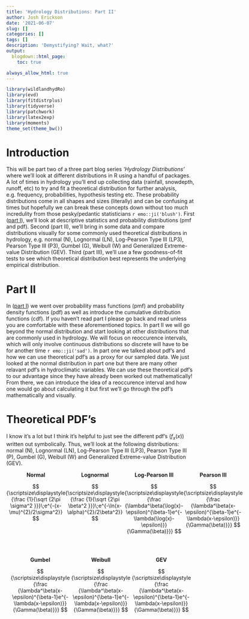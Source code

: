 ```yaml
---
title: 'Hydrology Distributions: Part II'
author: Josh Erickson
date: '2021-06-07'
slug: []
categories: []
tags: []
description: 'Demystifying? Wait, what?'
output:
  blogdown::html_page:
    toc: true

always_allow_html: true
---
```



```r
library(wildlandhydRo)
library(evd)
library(fitdistrplus)
library(tidyverse)
library(patchwork)
library(latex2exp)
library(moments)
theme_set(theme_bw())
```

# Introduction

This will be part two of a three part blog series *'Hydrology Distributions'* where we'll look at different distributions in R using a handful of packages. A lot of times in hydrology you'll end up collecting data (rainfall, snowdepth, runoff, etc) to try and fit a theoretical distribution for further analysis, e.g. frequency, probabilities, hypothesis testing etc. These probability distributions come in all shapes and sizes (literally) and can be confusing at times but hopefully we can break these concepts down without too much incredulity from those pesky/pedantic statisticians `r emo::ji('blush')`. First ([part I](https://hydroblog.netlify.app/2021/06/07/2021-06-07-hydroclimatic-distributions/)), we'll look at descriptive statistics and probability distributions (pmf and pdf). Second (part II), we'll bring in some data and compare distributions visually for some commonly used theoretical distributions in hydrology, e.g. normal (N), Lognormal (LN), Log-Pearson Type III (LP3), Pearson Type III (P3), Gumbel (G), Weibull (W) and Generalized Extreme-value Distribution (GEV). Third (part III), we'll use a few goodness-of-fit tests to see which theoretical distribution best represents the underlying empirical distribution.

# Part II

In ([part I](https://hydroblog.netlify.app/2021/06/07/2021-06-07-hydroclimatic-distributions/)) we went over probability mass functions (pmf) and probability density functions (pdf) as well as introduce the cumulative distribution functions (cdf). If you haven't read part I please go back and read unless you are comfortable with these aforementioned topics. In part II we will go beyond the normal distribution and start looking at other distributions that are commonly used in hydrology. We will focus on reoccurence intervals, which will only involve continuous distributions so discrete will have to be for another time `r emo::ji('sad')`. In part one we talked about pdf's and how we can use theoretical pdf's as a proxy for our sampled data. We just looked at the normal distribution in part one but there are many other relavant pdf's in hydroclimatic variables. We can use these theoretical pdf's to our advantage since they have already been worked out mathematically! From there, we can introduce the idea of a reoccurence interval and how one would go about calculating it but first we'll go through the pdf's mathematically and visually.  

# Theoretical PDF's  

I know it's a lot but I think it's helpful to just see the different pdf's ($f_{x}(x)$) written out symbolically. Thus, we'll look at the following distributions: normal (N), Lognormal (LN), Log-Pearson Type III (LP3), Pearson Type III (P), Gumbel (G), Weibull (W) and Generalized Extreme-value Distribution (GEV).  

:::: {style="display: flex;"}

::: {style="flex-basis: 10px;"}
<center>
**Normal**
</center>
$$
{\scriptsize\displaystyle {\frac {1}{\sqrt {2\pi \sigma^2 }}}\;e^{-(x-\mu)^{2}/2\sigma^2}}
$$
:::

::: {style="flex-basis: 50px;"}

:::

::: {style="flex-basis: 10px;"}
<center>
**Lognormal**
</center>
$$
{\scriptsize\displaystyle {\frac {1}{\sqrt {2\pi \beta^2 }}}\;e^{-\ln(x-\alpha)^{2}/2\beta^2}}
$$
:::

::: {style="flex-basis: 50px;"}

:::
::: {style="flex-basis: 10px;"}
<center>
**Log-Pearson III**
</center>
$$ 
{\scriptsize\displaystyle {\frac {\lambda^\beta(\log(x)-\epsilon)^{\beta-1}e^{-\lambda(\log(x)-\epsilon)}}{\Gamma(\beta)}}}
$$
:::

::: {style="flex-basis: 50px;"}

:::
::: {style="flex-basis: 1%;"}
<center>
**Pearson III**
</center>
$$
{\scriptsize\displaystyle {\frac {\lambda^\beta(x-\epsilon)^{\beta-1}e^{-\lambda(x-\epsilon)}}{\Gamma(\beta)}}}
$$
:::
::::  

<br>  

:::: {style="display: flex;"}
::: {style="flex-basis: 150px;"}

:::
::: {style="flex-basis: 10px;"}
<center>
**Gumbel**
</center>
$$
{\scriptsize\displaystyle {\frac {\lambda^\beta(x-\epsilon)^{\beta-1}e^{-\lambda(x-\epsilon)}}{\Gamma(\beta)}}}
$$
:::

::: {style="flex-basis: 50px;"}

:::
::: {style="flex-basis: 1%;"}
<center>
**Weibull**
</center>
$$
{\scriptsize\displaystyle {\frac {\lambda^\beta(x-\epsilon)^{\beta-1}e^{-\lambda(x-\epsilon)}}{\Gamma(\beta)}}}
$$
:::

::: {style="flex-basis: 50px;"}

:::
::: {style="flex-basis: 1%;"}
<center>
**GEV**
</center>
$$
{\scriptsize\displaystyle {\frac {\lambda^\beta(x-\epsilon)^{\beta-1}e^{-\lambda(x-\epsilon)}}{\Gamma(\beta)}}}
$$
:::
::: {style="flex-basis: 150px;"}

:::
::::